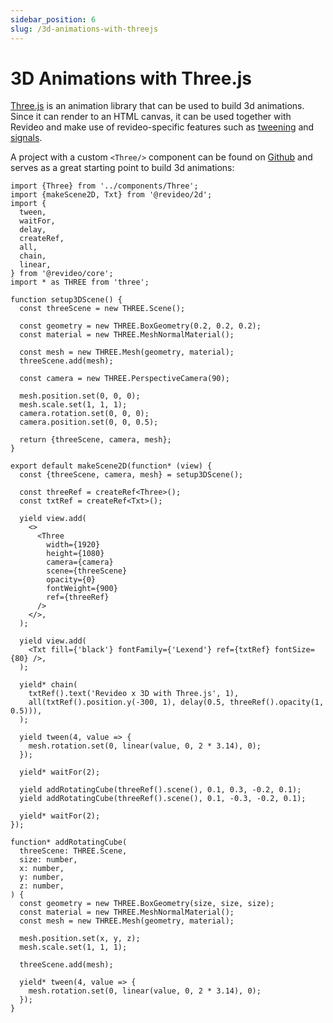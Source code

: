 ```yaml
---
sidebar_position: 6
slug: /3d-animations-with-threejs
---
```


# 3D Animations with Three.js

[Three.js](https://threejs.org/) is an animation library that can be used to
build 3d animations. Since it can render to an HTML canvas, it can be used
together with Revideo and make use of revideo-specific features such as
[tweening](/tweening) and [signals](/signals).

A project with a custom `<Three/>` component can be found on
[Github](https://github.com/redotvideo/examples/tree/main/three-js-example) and
serves as a great starting point to build 3d animations:

```tsx
import {Three} from '../components/Three';
import {makeScene2D, Txt} from '@revideo/2d';
import {
  tween,
  waitFor,
  delay,
  createRef,
  all,
  chain,
  linear,
} from '@revideo/core';
import * as THREE from 'three';

function setup3DScene() {
  const threeScene = new THREE.Scene();

  const geometry = new THREE.BoxGeometry(0.2, 0.2, 0.2);
  const material = new THREE.MeshNormalMaterial();

  const mesh = new THREE.Mesh(geometry, material);
  threeScene.add(mesh);

  const camera = new THREE.PerspectiveCamera(90);

  mesh.position.set(0, 0, 0);
  mesh.scale.set(1, 1, 1);
  camera.rotation.set(0, 0, 0);
  camera.position.set(0, 0, 0.5);

  return {threeScene, camera, mesh};
}

export default makeScene2D(function* (view) {
  const {threeScene, camera, mesh} = setup3DScene();

  const threeRef = createRef<Three>();
  const txtRef = createRef<Txt>();

  yield view.add(
    <>
      <Three
        width={1920}
        height={1080}
        camera={camera}
        scene={threeScene}
        opacity={0}
        fontWeight={900}
        ref={threeRef}
      />
    </>,
  );

  yield view.add(
    <Txt fill={'black'} fontFamily={'Lexend'} ref={txtRef} fontSize={80} />,
  );

  yield* chain(
    txtRef().text('Revideo x 3D with Three.js', 1),
    all(txtRef().position.y(-300, 1), delay(0.5, threeRef().opacity(1, 0.5))),
  );

  yield tween(4, value => {
    mesh.rotation.set(0, linear(value, 0, 2 * 3.14), 0);
  });

  yield* waitFor(2);

  yield addRotatingCube(threeRef().scene(), 0.1, 0.3, -0.2, 0.1);
  yield addRotatingCube(threeRef().scene(), 0.1, -0.3, -0.2, 0.1);

  yield* waitFor(2);
});

function* addRotatingCube(
  threeScene: THREE.Scene,
  size: number,
  x: number,
  y: number,
  z: number,
) {
  const geometry = new THREE.BoxGeometry(size, size, size);
  const material = new THREE.MeshNormalMaterial();
  const mesh = new THREE.Mesh(geometry, material);

  mesh.position.set(x, y, z);
  mesh.scale.set(1, 1, 1);

  threeScene.add(mesh);

  yield* tween(4, value => {
    mesh.rotation.set(0, linear(value, 0, 2 * 3.14), 0);
  });
}
```
